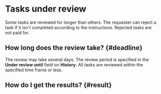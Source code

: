 # Tasks under review

Some tasks are reviewed for longer than others. The requester can reject a task if it isn't completed according to the instructions. Rejected tasks are not paid for.

## How long does the review take? {#deadline}

The review may take several days. The review period is specified in the **Under review until** field on **History**. All tasks are reviewed within the specified time frame or less.

## How do I get the results? {#result}
